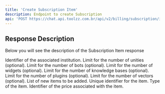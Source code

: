 ```yaml
---
title: 'Create Subscription Item'
description: Endpoint to create Subscription
api: 'POST https://chat.api.toolzz.com.br/api/v2/billing/subscription/items'
---
```


## Response Description 
Below you will see the description of the Subscription Item response

<ResponseField name="institutionId" type="uuid" required>
  Identifier of the associated institution.
</ResponseField>
<ResponseField name="data" type="object" required>
  <Expandable title="Plan Data">
    <ResponseField name="unitysLimit" type="number">
      Limit for the number of unities (optional).
    </ResponseField>
    <ResponseField name="botsLimit" type="number">
      Limit for the number of bots (optional).
    </ResponseField>
    <ResponseField name="widgetsLimit" type="number">
      Limit for the number of widgets (optional).
    </ResponseField>
    <ResponseField name="knowledgebasesLimit" type="number">
      Limit for the number of knowledge bases (optional).
    </ResponseField>
    <ResponseField name="pluginsLimit" type="number">
      Limit for the number of plugins (optional).
    </ResponseField>
    <ResponseField name="vectorsLimit" type="number">
      Limit for the number of vectors (optional).
    </ResponseField>
  </Expandable>
</ResponseField>
<ResponseField name="newItems" type="array" required>
  List of new items to be added.
  <Expandable title="New Item Properties">
    <ResponseField name="id" type="uuid" required>
      Unique identifier for the item.
    </ResponseField>
    <ResponseField name="type" type="string" required>
      Type of the item.
    </ResponseField>
    <ResponseField name="priceId" type="uuid" required>
      Identifier of the price associated with the item.
    </ResponseField>
  </Expandable>
</ResponseField>

